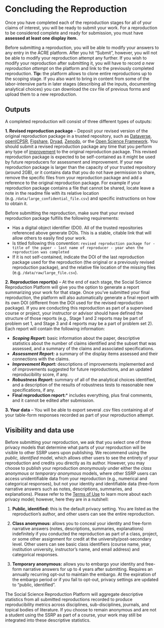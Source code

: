 # Concluding the Reproduction 

Once you have completed each of the reproduction stages for all of your claims of interest, you will be ready to submit your work. For a reproduction to be considered complete and ready for submission, you must have **assessed at least one display item.**

Before submitting a reproduction, you will be able to modify your answers to any entry in the ACRE platform. After you hit "Submit", however, you will not be able to modify your reproduction attempt any further. If you wish to modify your reproduction after submitting it, you will have to record *a new reproduction attempt* on the platform and link to the previously completed reproduction. **Tip:** the platform allows to clone entire reproductions up to the scoping stage. If you also want to bring in content from some of the labor-intensive parts in later stages (describing all the inputs, documenting analytical choices) you can download the csv file of previous forms and upload them to a new reproduction. 

## Outputs

A completed reproduction will consist of three different types of outputs: 

**1. Revised reproduction package** -- Deposit your revised version of the original reproduction package in a trusted repository, such as [Dataverse](https://dataverse.org/), [openICPSR](https://www.openicpsr.org/openicpsr/), [Figshare](https://figshare.com), [Dryad](https://datadryad.org/stash), [Zenodo](https://about.zenodo.org/), or the [Open Science Framework](osf.io/). You should submit a revised reproduction package any time that you perform any type of [improvement](#improvements) to the original reproduction package. This revised reproduction package is expected to be self-contained as it might be used by future reproducers for assessment and improvement. If your new reproduction package is larger than the capacity of your trusted repository (around 2GB), or it contains data that you do not have permission to share, remove the specific files from your reproduction package and add a reference to the original reproduction package. For example if your reproduction package contains a file that cannot be shared, locate leave a note in the readme file with its relative location (e.g. `/data/large_confidential_file.csv`) and specific instructions on how to obtain it. 

Before submitting the reproduction, make sure that your revised reproduction package fulfills the following requirements:

- Has a digital object identifier (DOI). All of the trusted repositories referenced above generate DOIs. This is a stable, citable link that will allow others to easily find your work.
- Is titled following this convention: `revised reproduction package for - title of the paper - last name of reproducer - year when the reproduction was completed` 
- If it is not self-contained, indicate the DOI of the last reproduction package used for the reproduction (the original or a previously revised reproduction package), and the relative file location of the missing files (e.g. `/data/raw/large_file.csv`).
  
**2. Reproduction report(s)** -- At the end of each stage, the Social Science Reproduction Platform will give you the option to generate a report summarizing your work for that stage. Once you've submitted your final reproduction, the platform will also automatically generate a final report with its own DOI (different from the DOI used for the revised reproduction package). If you are conducting this reproduction as part of a supervised course or project, your instructor or advisor should have defined the structure of those reports (e.g., Stage 1 and 2 reports may be  part of problem set 1, and Stage 3 and 4 reports may be a part of problem set 2). Each report will contain the following information:    

- ***Scoping Report:*** basic information about the paper, descriptive statistics about the number of claims identified and the subset that was assessed, and a summary of the claims and associated specifications.  
- ***Assessment Report:*** a summary of the display items assessed and their connections with the claims.  
- ***Improvement Report:*** descriptions of improvements implemented and of improvements suggested for future reproductions, and an updated reproducibility score, if any.  
- ***Robustness Report:*** summary of all of the analytical choices identified, and a description of the results of robustness tests to reasonable new specifications, if any.  
- **Final reproduction report:*** includes everything, plus final comments, and it cannot be edited after submission.     
  
  
**3. Your data** -- You will be able to export several .csv files containing all of your table-form responses recorded as part of your reproduction attempt. 

## Visibility and data use 

Before submitting your reproduction, we ask that you select one of three privacy models that determine what parts of your reproduction will be visible to other SSRP users upon publishing. We recommend using the *public, identified* model, which allows other users to see the entirety of your reproduction and credits you directly as its author. However, you may choose to publish your reproduction *anonymously* under either the *class anonymous* or *temporary anonymous* models, where other SSRP users can access unidentifiable data from your reproduction (e.g., numerical and categorical responses), but not your identity and identifiable data (free-form narrative answers such as notes, descriptions, summaries, and explanations). Please refer to the [Terms of Use](https://www.socialsciencereproduction.org/terms-of-use) to learn more about each privacy model; however, here they are in a nutshell: 
   
  1. **Public, identified:** this is the default privacy setting. You are listed as the reproduction's author, and other users can see the entire reproduction.

  2. **Class anonymous:** allows you to conceal your identity and free-form narrative answers (notes, descriptions, summaries, explanations) indefinitely if you conducted the reproduction as part of a class, project, or some other assignment for credit at the university/post-secondary level. Other users can see basic class identifiers (course name, year, institution university, instructor's name, and email address) and categorical responses.

  3. **Temporary anonymous:** allows you to embargo your identity and free-form narrative answers for up to 4 years after submitting. Requires an annually recurring opt-out to maintain the embargo. At the expiration of the embargo period or if you fail to opt-out, privacy settings are updated to "public, identified".

The Social Science Reproduction Platform will aggregate descriptive statistics from all submitted reproductions recorded to produce reproducibility metrics across disciplines, sub-disciplines, journals, and topical bodies of literature. If you choose to remain anonymous and are not a student using the SSRP as part of a course, your work may still be integrated into these descriptive statistics.









